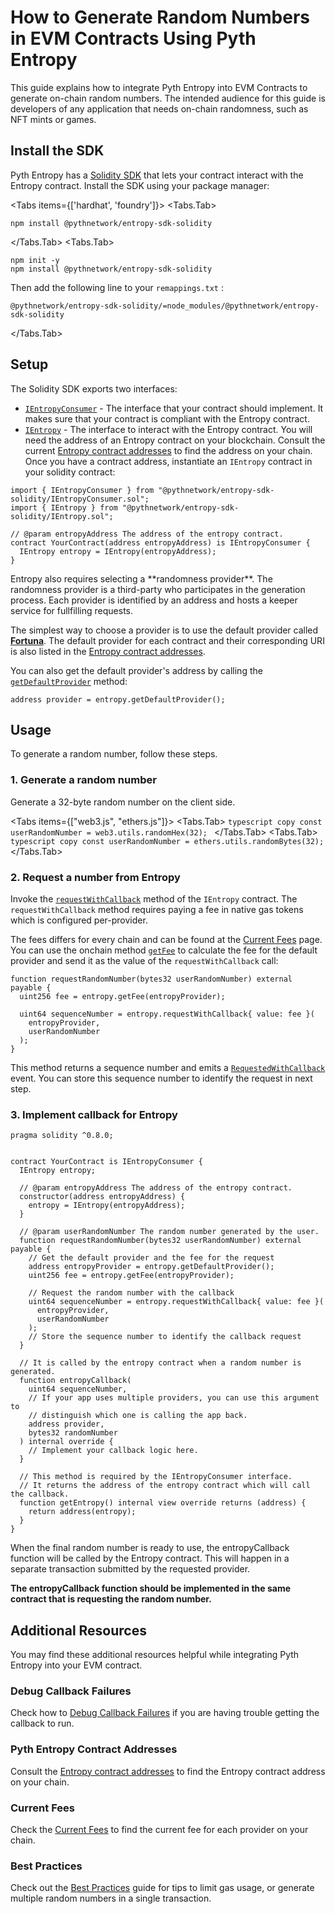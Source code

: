 
# How to Generate Random Numbers in EVM Contracts Using Pyth Entropy

This guide explains how to integrate Pyth Entropy into EVM Contracts to generate on-chain random numbers.
The intended audience for this guide is developers of any application that needs on-chain randomness, such as NFT mints or games.

## Install the SDK

Pyth Entropy has a [Solidity SDK](https://github.com/pyth-network/pyth-crosschain/tree/main/target_chains/ethereum/entropy_sdk/solidity) that lets your contract interact with the Entropy contract.
Install the SDK using your package manager:

<Tabs items={['hardhat', 'foundry']}>
<Tabs.Tab>
```shell copy
npm install @pythnetwork/entropy-sdk-solidity
```
</Tabs.Tab>
<Tabs.Tab>
```shell copy
npm init -y
npm install @pythnetwork/entropy-sdk-solidity
```

Then add the following line to your `remappings.txt` :

```text copy
@pythnetwork/entropy-sdk-solidity/=node_modules/@pythnetwork/entropy-sdk-solidity
```

</Tabs.Tab>
</Tabs>

## Setup

The Solidity SDK exports two interfaces:

- [`IEntropyConsumer`](https://github.com/pyth-network/pyth-crosschain/blob/main/target_chains/ethereum/entropy_sdk/solidity/IEntropyConsumer.sol) - The interface that your contract should implement. It makes sure that your contract is compliant with the Entropy contract.
- [`IEntropy`](https://github.com/pyth-network/pyth-crosschain/blob/main/target_chains/ethereum/entropy_sdk/solidity/IEntropy.sol) - The interface to interact with the Entropy contract.
  You will need the address of an Entropy contract on your blockchain.
  Consult the current [Entropy contract addresses](../contract-addresses) to find the address on your chain.
  Once you have a contract address, instantiate an `IEntropy` contract in your solidity contract:

```solidity copy
import { IEntropyConsumer } from "@pythnetwork/entropy-sdk-solidity/IEntropyConsumer.sol";
import { IEntropy } from "@pythnetwork/entropy-sdk-solidity/IEntropy.sol";

// @param entropyAddress The address of the entropy contract.
contract YourContract(address entropyAddress) is IEntropyConsumer {
  IEntropy entropy = IEntropy(entropyAddress);
}
```

<Callout type="info">
Entropy also requires selecting a **randomness provider**. The randomness provider is a third-party
who participates in the generation process. Each provider is identified by an address and hosts
a keeper service for fullfilling requests.

The simplest way to choose a provider is to use the default provider called [**Fortuna**](https://github.com/pyth-network/pyth-crosschain/tree/main/apps/fortuna).
The default provider for each contract and their corresponding URI is also listed in the
[Entropy contract addresses](../contract-addresses).

</Callout>

You can also get the default provider's address by calling the [`getDefaultProvider`](https://github.com/pyth-network/pyth-crosschain/blob/main/target_chains/ethereum/entropy_sdk/solidity/IEntropy.sol#L94) method:

```solidity copy
address provider = entropy.getDefaultProvider();
```

## Usage

To generate a random number, follow these steps.

### 1. Generate a random number

Generate a 32-byte random number on the client side.

<Tabs items={["web3.js", "ethers.js"]}>
  <Tabs.Tab>
    ```typescript copy const userRandomNumber = web3.utils.randomHex(32); ```
  </Tabs.Tab>
  <Tabs.Tab>
    ```typescript copy const userRandomNumber = ethers.utils.randomBytes(32);
    ```
  </Tabs.Tab>
</Tabs>

### 2. Request a number from Entropy

Invoke the [`requestWithCallback`](https://github.com/pyth-network/pyth-crosschain/blob/main/target_chains/ethereum/entropy_sdk/solidity/IEntropy.sol#L83) method of the `IEntropy` contract.
The `requestWithCallback` method requires paying a fee in native gas tokens which is configured per-provider.

The fees differs for every chain and can be found at the [Current Fees](../current-fees) page. \
You can use the onchain method [`getFee`](https://github.com/pyth-network/pyth-crosschain/blob/main/target_chains/ethereum/entropy_sdk/solidity/IEntropy.sol#L101) to calculate the fee for the default provider and send it as the value of the `requestWithCallback` call:

```solidity copy
function requestRandomNumber(bytes32 userRandomNumber) external payable {
  uint256 fee = entropy.getFee(entropyProvider);

  uint64 sequenceNumber = entropy.requestWithCallback{ value: fee }(
    entropyProvider,
    userRandomNumber
  );
}

```

This method returns a sequence number and emits a [`RequestedWithCallback`](https://github.com/pyth-network/pyth-crosschain/blob/main/target_chains/ethereum/entropy_sdk/solidity/EntropyEvents.sol#L10) event. You can store this sequence number to identify the request in next step.

### 3. Implement callback for Entropy

```solidity {28-37} copy
pragma solidity ^0.8.0;


contract YourContract is IEntropyConsumer {
  IEntropy entropy;

  // @param entropyAddress The address of the entropy contract.
  constructor(address entropyAddress) {
    entropy = IEntropy(entropyAddress);
  }

  // @param userRandomNumber The random number generated by the user.
  function requestRandomNumber(bytes32 userRandomNumber) external payable {
    // Get the default provider and the fee for the request
    address entropyProvider = entropy.getDefaultProvider();
    uint256 fee = entropy.getFee(entropyProvider);

    // Request the random number with the callback
    uint64 sequenceNumber = entropy.requestWithCallback{ value: fee }(
      entropyProvider,
      userRandomNumber
    );
    // Store the sequence number to identify the callback request
  }

  // It is called by the entropy contract when a random number is generated.
  function entropyCallback(
    uint64 sequenceNumber,
    // If your app uses multiple providers, you can use this argument to
    // distinguish which one is calling the app back.
    address provider,
    bytes32 randomNumber
  ) internal override {
    // Implement your callback logic here.
  }

  // This method is required by the IEntropyConsumer interface.
  // It returns the address of the entropy contract which will call the callback.
  function getEntropy() internal view override returns (address) {
    return address(entropy);
  }
}

```

When the final random number is ready to use, the entropyCallback function will be called by the Entropy contract. This will happen in a separate transaction submitted by the requested provider.

**The entropyCallback function should be implemented in the same contract that is requesting the random number.**

## Additional Resources

You may find these additional resources helpful while integrating Pyth Entropy into your EVM contract.

### Debug Callback Failures

Check how to [Debug Callback Failures](/entropy/debug-callback-failures) if you are having trouble getting the callback to run.

### Pyth Entropy Contract Addresses

Consult the [Entropy contract addresses](../contract-addresses) to find the Entropy contract address on your chain.

### Current Fees

Check the [Current Fees](../current-fees) to find the current fee for each provider on your chain.

### Best Practices

Check out the [Best Practices](/entropy/best-practices) guide for tips to limit gas usage, or generate multiple random numbers in a single transaction.

